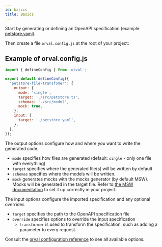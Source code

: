 ```yaml
---
id: basics
title: Basics
---
```


Start by generating or defining an OpenAPI specification (example <a href="https://github.com/orval-labs/orval/blob/master/samples/basic/petstore.yaml" target="_blank"> petstore.yaml</a>).

Then create a file `orval.config.js` at the root of your project:

## Example of orval.config.js

```js
import { defineConfig } from 'orval';

export default defineConfig({
  'petstore-file-transfomer': {
    output: {
      mode: 'single',
      target: './src/petstore.ts',
      schemas: './src/model',
      mock: true,
    },
    input: {
      target: './petstore.yaml',
    },
  },
});
```

The output options configure how and where you want to write the generated code.

- `mode` specifies how files are generated (default: `single` - only one file with everything)
- `target` specifies where the generated file(s) will be written by default
- `schemas` specifies where the models will be written.
- `mock` generates mocks with the mocks generator (by default MSW). Mocks will be generated in the target file. Refer to <a href="https://mswjs.io/" target="_blank">the MSW documentation</a> to set it up correctly in your project.

The input options configure the imported specification and any optional overrides.

- `target` specifies the path to the OpenAPI specification file
- `override` specifies options to override the input specification
  - `transformer` is used to transform the specification, such as adding a parameter to every request.

Consult the [orval configuration reference](../reference/configuration/overview) to see all available options.

